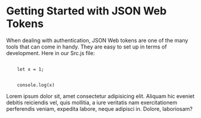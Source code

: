 <h1>Getting Started with JSON Web Tokens </h1>


<p>When dealing with authentication, JSON Web tokens are one of the many tools that can come in handy. They are easy to set up in terms of development. Here in our Src.js file:</p>

<code className="prettyprint">
	let x = 1;
	<br/>
	console.log(x)
</code>

Lorem ipsum dolor sit, amet consectetur adipisicing elit. Aliquam hic eveniet debitis reiciendis vel, quis mollitia, a iure veritatis nam exercitationem perferendis veniam, expedita labore, neque adipisci in. Dolore, laboriosam?


